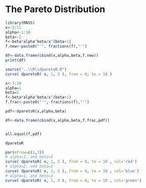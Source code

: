 # The Pareto Distribution
```r
library(MASS)
x<-2:11
alpha<-1:10
beta<-2
f<-beta*alpha^beta/x^(beta+1)
f.new<-paste0("'", fractions(f),"'")

df<-data.frame(cbind(x,alpha,beta,f.new))
print(df)
```

```r
source("..\\R\\dparetoR.R")
curve( dparetoR( x, 1, 2 ), from = 0, to = 10 )
```

```r
x<-1:10
alpha=1
beta=2
f<-beta*alpha^beta/x^(beta+1)
f.frac<-paste0("'", fractions(f),"'")

pdf<-dparetoR(x,alpha,beta)

df<-data.frame(cbind(x,alpha,beta,f.frac,pdf))


all.equal(f,pdf)
```

```r
dparetoR

par(mfrow=c(1,3))
# alpha=1, and beta=2
curve( dparetoR( x, 1, 2 ), from = 0, to = 10 , col='red')
# alpha=2, and beta=3
curve( dparetoR( x, 2, 3 ), from = 0, to = 10 , col='blue')
# alpha=1, and beta=3
curve( dparetoR( x, 1, 3 ), from = 0, to = 10 , col='green')

```

